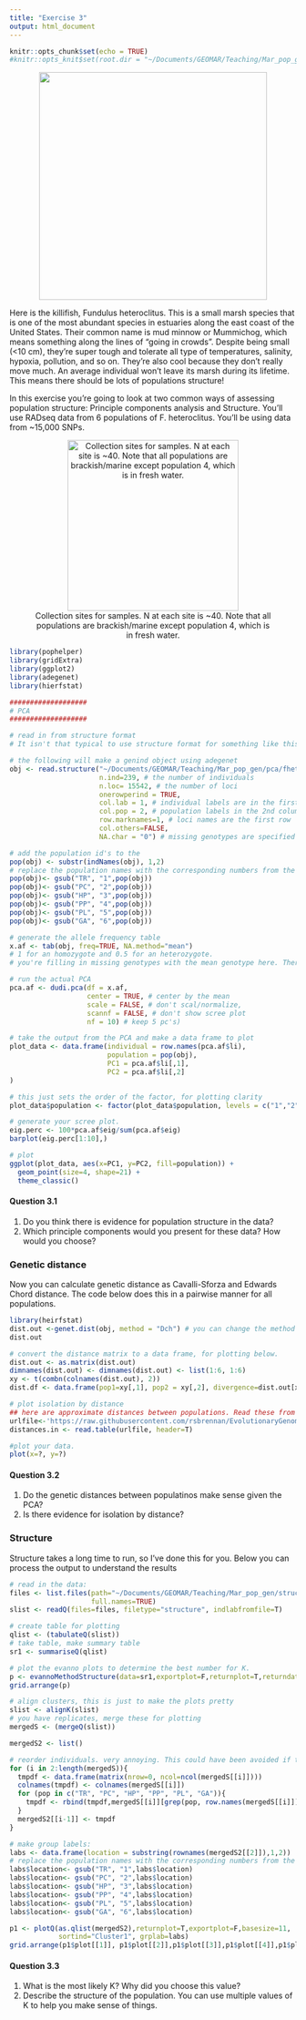 ```yaml
---
title: "Exercise 3"
output: html_document
---
```


```r
knitr::opts_chunk$set(echo = TRUE)
#knitr::opts_knit$set(root.dir = "~/Documents/GEOMAR/Teaching/Mar_pop_gen/structure")
```

<center>
![](images/het.png){width=400px}
</center>

Here is the killifish, Fundulus heteroclitus. This is a small marsh species that is one of the most abundant species in estuaries along the east coast of the United States. Their common name is mud minnow or Mummichog, which means something along the lines of "going in crowds". Despite being small (<10 cm), they're super tough and tolerate all type of temperatures, salinity, hypoxia, pollution, and so on. They're also cool because they don't really move much. An average individual won't leave its marsh during its lifetime. This means there should be lots of populations structure!

In this exercise you're going to look at two common ways of assessing population structure: Principle components analysis and Structure. You'll use RADseq data from 6 populations of F. heteroclitus. You'll be using data from ~15,000 SNPs. 

<center>
![Collection sites for samples. N at each site is ~40. Note that all populations are brackish/marine except population 4, which is in fresh water.](images/map.png){width=300px}
</center>


```r
library(pophelper)
library(gridExtra)
library(ggplot2)
library(adegenet)
library(hierfstat)

###################
# PCA
###################

# read in from structure format
# It isn't that typical to use structure format for something like this. I'm doing it so you have the structure file in case you want to run structure on your own. 

# the following will make a genind object using adegenet 
obj <- read.structure("~/Documents/GEOMAR/Teaching/Mar_pop_gen/pca/fheteroclitus_coastal.pops.stru",
                      n.ind=239, # the number of individuals 
                      n.loc= 15542, # the number of loci
                      onerowperind = TRUE,
                      col.lab = 1, # individual labels are in the first column
                      col.pop = 2, # population labels in the 2nd column
                      row.marknames=1, # loci names are the first row
                      col.others=FALSE,
                      NA.char = "0") # missing genotypes are specified with 0.

# add the population id's to the 
pop(obj) <- substr(indNames(obj), 1,2)
# replace the population names with the corresponding numbers from the map. Just to make it easier to interpret
pop(obj)<- gsub("TR", "1",pop(obj))
pop(obj)<- gsub("PC", "2",pop(obj))
pop(obj)<- gsub("HP", "3",pop(obj))
pop(obj)<- gsub("PP", "4",pop(obj))
pop(obj)<- gsub("PL", "5",pop(obj))
pop(obj)<- gsub("GA", "6",pop(obj))

# generate the allele frequency table
x.af <- tab(obj, freq=TRUE, NA.method="mean")
# 1 for an homozygote and 0.5 for an heterozygote. 
# you're filling in missing genotypes with the mean genotype here. There aren't many missing, so this won't have a large impact.

# run the actual PCA
pca.af <- dudi.pca(df = x.af, 
                   center = TRUE, # center by the mean
                   scale = FALSE, # don't scal/normalize,
                   scannf = FALSE, # don't show scree plot
                   nf = 10) # keep 5 pc's)

# take the output from the PCA and make a data frame to plot
plot_data <- data.frame(individual = row.names(pca.af$li),
                        population = pop(obj),
                        PC1 = pca.af$li[,1],
                        PC2 = pca.af$li[,2]
)

# this just sets the order of the factor, for plotting clarity
plot_data$population <- factor(plot_data$population, levels = c("1","2","3","4","5","6"))

# generate your scree plot. 
eig.perc <- 100*pca.af$eig/sum(pca.af$eig)
barplot(eig.perc[1:10],)

# plot
ggplot(plot_data, aes(x=PC1, y=PC2, fill=population)) +
  geom_point(size=4, shape=21) +
  theme_classic()

```

<style>
div.blue { background-color:#FFF3C0; border-radius: 5px; padding: 20px;}
</style>
<div class = "blue">

#### Question 3.1

1. Do you think there is evidence for population structure in the data?
2. Which principle components would you present for these data? How would you choose?

</div>



### Genetic distance

Now you can calculate genetic distance as Cavalli-Sforza and Edwards Chord distance. The code below does this in a pairwise manner for all populations.

```r
library(heirfstat)
dist.out <-genet.dist(obj, method = "Dch") # you can change the method here if you'd like.
dist.out

# convert the distance matrix to a data frame, for plotting below.
dist.out <- as.matrix(dist.out)
dimnames(dist.out) <- dimnames(dist.out) <- list(1:6, 1:6) 
xy <- t(combn(colnames(dist.out), 2))
dist.df <- data.frame(pop1=xy[,1], pop2 = xy[,2], divergence=dist.out[xy])

# plot isolation by distance
## here are approximate distances between populations. Read these from github.
urlfile<-'https://raw.githubusercontent.com/rsbrennan/EvolutionaryGenomics/master/Exercises/data/distances.txt'
distances.in <- read.table(urlfile, header=T)

#plot your data. 
plot(x=?, y=?)

```

<style>
div.blue { background-color:#FFF3C0; border-radius: 5px; padding: 20px;}
</style>
<div class = "blue">

#### Question 3.2

1. Do the genetic distances between populatinos make sense given the PCA?
2. Is there evidence for isolation by distance?

</div>


### Structure

Structure takes a long time to run, so I've done this for you. Below you can process the output to understand the results



```r

# read in the data:
files <- list.files(path="~/Documents/GEOMAR/Teaching/Mar_pop_gen/structure",
                    full.names=TRUE)
slist <- readQ(files=files, filetype="structure", indlabfromfile=T)

# create table for plotting
qlist <- (tabulateQ(slist))
# take table, make summary table
sr1 <- summariseQ(qlist)

# plot the evanno plots to determine the best number for K.
p <- evannoMethodStructure(data=sr1,exportplot=F,returnplot=T,returndata=F,basesize=12,linesize=0.7)
grid.arrange(p)

# align clusters, this is just to make the plots pretty
slist <- alignK(slist)
# you have replicates, merge these for plotting
mergedS <- (mergeQ(slist))

mergedS2 <- list()

# reorder individuals. very annoying. This could have been avoided if the input data were ordered better. Don't worry much about these details unless you want to.
for (i in 2:length(mergedS)){
  tmpdf <- data.frame(matrix(nrow=0, ncol=ncol(mergedS[[i]])))
  colnames(tmpdf) <- colnames(mergedS[[i]])
  for (pop in c("TR", "PC", "HP", "PP", "PL", "GA")){
    tmpdf <- rbind(tmpdf,mergedS[[i]][grep(pop, row.names(mergedS[[i]])),])
  }
  mergedS2[[i-1]] <- tmpdf
}

# make group labels:
labs <- data.frame(location = substring(rownames(mergedS2[[2]]),1,2))
# replace the population names with the corresponding numbers from the map. Just to make it easier to interpret
labs$location<- gsub("TR", "1",labs$location)
labs$location<- gsub("PC", "2",labs$location)
labs$location<- gsub("HP", "3",labs$location)
labs$location<- gsub("PP", "4",labs$location)
labs$location<- gsub("PL", "5",labs$location)
labs$location<- gsub("GA", "6",labs$location)

p1 <- plotQ(as.qlist(mergedS2),returnplot=T,exportplot=F,basesize=11,
            sortind="Cluster1", grplab=labs)
grid.arrange(p1$plot[[1]], p1$plot[[2]],p1$plot[[3]],p1$plot[[4]],p1$plot[[5]],p1$plot[[6]])

```



<style>
div.blue { background-color:#FFF3C0; border-radius: 5px; padding: 20px;}
</style>
<div class = "blue">

#### Question 3.3

1. What is the most likely K? Why did you choose this value?
2. Describe the structure of the population. You can use multiple values of K to help you make sense of things. 

</div>


